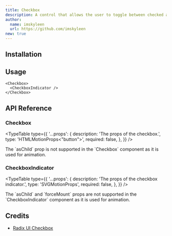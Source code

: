 ```yaml
---
title: Checkbox
description: A control that allows the user to toggle between checked and not checked.
author:
  name: imskyleen
  url: https://github.com/imskyleen
new: true
---
```


<ComponentPreview name="demo-primitives-radix-checkbox" />

## Installation

<ComponentInstallation name="primitives-radix-checkbox" />

## Usage

```tsx
<Checkbox>
  <CheckboxIndicator />
</Checkbox>
```

## API Reference

### Checkbox

<ExternalLink
  href="https://www.radix-ui.com/primitives/docs/components/checkbox#root"
  text="Radix UI API Reference - Checkbox.Root"
/>

<TypeTable
  type={{
    '...props': {
      description: 'The props of the checkbox.',
      type: 'HTMLMotionProps<"button">',
      required: false,
    },
  }}
/>

<Callout type="info">
  The `asChild` prop is not supported in the `Checkbox` component as it is used
  for animation.
</Callout>

### CheckboxIndicator

<ExternalLink
  href="https://www.radix-ui.com/primitives/docs/components/checkbox#indicator"
  text="Radix UI API Reference - Checkbox.Indicator"
/>

<TypeTable
  type={{
    '...props': {
      description: 'The props of the checkbox indicator.',
      type: 'SVGMotionProps<SVGSVGElement>',
      required: false,
    },
  }}
/>

<Callout type="info">
  The `asChild` and `forceMount` props are not supported in the
  `CheckboxIndicator` component as it is used for animation.
</Callout>

## Credits

- [Radix UI Checkbox](https://www.radix-ui.com/primitives/docs/components/checkbox)
